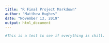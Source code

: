 ```yaml
---
title: "R Final Project Markdown"
author: "Matthew Hughes"
date: "November 13, 2019"
output: html_document
---
```


```r
#This is a test to see if everything is chill. 
```

